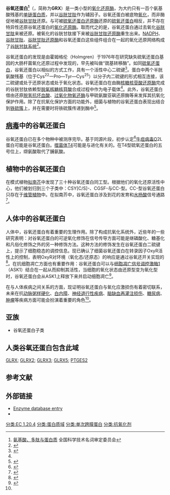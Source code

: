 {{Pfam_box
| Symbol = 谷氧还蛋白
| Name = 谷氧还蛋白
| image = PDB 1kte EBI.jpg
| width =
| caption =
| Pfam= PF00462
| Pfam_clan = CL0172
| InterPro= IPR002109
| SMART=
| PROSITE= PDOC00173
| SCOP = 1kte
| TCDB =
| OPM family= 139
| OPM protein= 1z9h
| CDD = cd02066
| PDB=
{{PDB3|1yka}}A:17-81     {{PDB3|1wik}}A:250-314   {{PDB3|2cq9}}A:69-131
{{PDB3|2fls}}A:69-131    {{PDB3|1jhb}} :15-80     {{PDB3|1b4q}}A:15-80
{{PDB3|1kte}} :15-80     {{PDB3|1nm3}}B:172-230   {{PDB3|3grx}} :4-63
{{PDB3|1ilb}}A:4-63      {{PDB3|1fov}}A:4-63      {{PDB3|1ego}} :3-69
{{PDB3|1egr}} :3-69      {{PDB3|1grx}} :3-69      {{PDB3|1qfn}}A:3-69
{{PDB3|1aaz}}B:2-76      {{PDB3|1de2}}A:2-76      {{PDB3|1de1}}A:2-76
{{PDB3|1aba}} :2-76      {{PDB3|1nho}}A:5-66      {{PDB3|1fo5}}A:6-67
{{PDB3|1j08}}A:138-162   {{PDB3|1a8l}} :138-162   {{PDB3|1r7h}}B:3-61
{{PDB3|1h75}}A:3-61      {{PDB3|1z9h}}B:102-152   {{PDB3|1hyu}}A:155-181
{{PDB3|1zyp}}B:155-181   {{PDB3|1zyn}}B:155-181
}}
'''谷氧还蛋白<ref>[http://www.term.gov.cn/pages/homepage/result2.jsp?id=331361&subid=10001798&subject=%E6%B0%A8%E5%9F%BA%E9%85%B8%E3%80%81%E5%A4%9A%E8%82%BD%E4%B8%8E%E8%9B%8B%E7%99%BD%E8%B4%A8&subsys=%E7%94%9F%E7%89%A9%E5%8C%96%E5%AD%A6%E4%B8%8E%E5%88%86%E5%AD%90%E7%94%9F%E7%89%A9%E5%AD%A6 氨基酸、多肽与蛋白质]{{dead link|date=2018年4月 |bot=InternetArchiveBot |fix-attempted=yes }} 全国科学技术名词审定委员会 </ref>'''（{{lang-en|Glutaredoxin}}，简称为'''GRX'''）是一类小型的[[氧化还原酶|氧化还原酶]]，为大约只有一百个氨基酸残基的[[单链蛋白质|单链蛋白质]]，并以[[谷胱甘肽|谷胱甘肽]]作为辅因子。谷氧还蛋白被底物[[氧化|氧化]]，而非酶促地被[[谷胱甘肽|谷胱甘肽]]还原。与可被[[硫氧还蛋白还原酶|硫氧还蛋白还原酶]]还原的[[硫氧还蛋白|硫氧还蛋白]]相反，并不存在特异性还原谷氧还蛋白的[[氧化还原酶|氧化还原酶]]。取而代之的是，谷氧还蛋白通过去氧化[[谷胱甘肽|谷胱甘肽]]来被还原。被氧化的谷胱甘肽接下来被[[谷胱甘肽还原酶|谷胱甘肽还原酶]]重生出来。[[NADPH|NADPH]]、[[谷胱甘肽|谷胱甘肽]]、[[谷胱甘肽还原酶|谷胱甘肽还原酶]]和谷氧还蛋白这些组件组合在一起的氧化还原网络构成了[[谷胱甘肽系统|谷胱甘肽系统]]<ref name="PUB00014033">{{cite journal |author=Holmgren A, Fernandes AP |title=Glutaredoxins: glutathione-dependent redox enzymes with functions far beyond a simple thioredoxin backup system |journal=Antioxid. Redox. Signal. |volume=6 |issue=1 |pages=63–74 |year=2004 |pmid=14713336 |doi=10.1089/152308604771978354}}</ref>。

谷氧还蛋白的发现是由霍姆格伦（Holmgren）于1976年在研究缺失硫氧还蛋白基因的大肠杆菌氧化还原过程中发现的，早先被叫做“巯基转移酶”。如同[[硫氧还蛋白|硫氧还蛋白]]，谷氧还蛋白以相似的方式工作，具有一个活性中心二硫键<ref name="PUB00015562">{{cite journal |author=Nilsson L, Foloppe N |title=The glutaredoxin -C-P-Y-C- motif: influence of peripheral residues |journal=Structure |volume=12 |issue=2 |pages=289–300 |year=2004 |pmid=14962389 |doi=10.1016/j.str.2004.01.009}}</ref>。蛋白中两个半胱氨酸残基（位于Cys<sup>22</sup>一Pro—Tyr—Cys<sup>25</sup>）以分子内二硫键的形式相互连接，该二硫键或处于还原状态或处于氧化状态。谷氧还蛋白在由酶[[核糖核苷酸还原酶|核糖核苷酸还原酶]]完成的谷胱甘肽依赖型[[脱氧核糖核苷酸|脱氧核糖核苷酸]]合成过程中作为电子载体<ref name="PUB00014033"/>。此外，谷氧还蛋白借由还原[[脱氢抗坏血酸|脱氢抗坏血酸]]、[[过氧化物氧还酶|过氧化物氧还酶]]与甲硫氨酸亚砜还原酶等来发挥其抗氧化保护作用。除了在抗氧化保护方面的功能外，细菌与植物的谷氧还蛋白表现出结合到[[铁硫簇|铁硫簇]]上，并在需要时将铁硫簇传递到酶中<ref name=Rouhier >{{cite journal |author=Rouhier N, Lemaire SD, Jacquot JP |title= The role of glutathione in photosynthetic organisms: emerging functions for glutaredoxins and glutathionylation  |journal=   Annu Rev Plant Biol |volume=59|issue= |pages=143–66 |year=2008 |pmid=18444899|doi=10.1146/annurev.arplant.59.032607.092811}}</ref>。

== [[病毒|病毒]]中的谷氧还蛋白==
谷氧还蛋白已在多个物种中被测序完毕。基于同源片段，初步认定<ref name="PUB00005575">{{cite journal |author=Johnson GP, Goebel SJ, Perkus ME, Davis SW, Winslow JP, Paoletti E |title=Vaccinia virus encodes a protein with similarity to glutaredoxins |journal=Virology |volume=181 |issue=1 |pages=378–381 |year=1991 |pmid=1994586 |doi=10.1016/0042-6822(91)90508-9}}</ref>[[牛痘病毒|牛痘病毒]]O2L蛋白可能是谷氧还蛋白。[[噬菌体T4|噬菌体T4]]可能是与进化有关的。在T4型硫氧还蛋白的五号位上，缬氨酸取代了脯氨酸。

==植物中的谷氧还蛋白==
在模式植物[[拟南芥|拟南芥]]中发现了三十种谷氧还蛋白同工型。根据他们的氧化还原活性中心，他们被划归到三个子类中：CSY[C/S]-、CGSF-与CC-型。CC-型谷氧还蛋白只存在于[[维管植物|维管植物]]中。在拟南芥中，谷氧还蛋白涉及到花的发育和[[水杨酸|水杨酸]]信号通路<ref name=Rouhier >{{cite journal |author=Rouhier N, Lemaire SD, Jacquot JP |title= The role of glutathione in photosynthetic organisms: emerging functions for glutaredoxins and glutathionylation  |journal=   Annu Rev Plant Biol |volume=59|issue= |pages=143–66 |year=2008 |pmid=18444899|doi=10.1146/annurev.arplant.59.032607.092811}}</ref>。
==人体中的谷氧还蛋白==
人体中，谷氧还蛋白有着重要的生理作用。除了构成抗氧化系统外，近些年的一些研究表明：对谷氧还蛋白的可逆氧化修饰在信号传导方面可能是继磷酸化、糖基化和凡俗化修饰之外的另一种修饰方法。这种方法的修饰发生在谷氧还蛋白二硫键上，提示了细胞稳态的调控信息。现已确认了细菌谷氧还蛋白在转录因子OxyR活性上的控制，表明OxyR对环境（氧化态/还原态）的响应是通过谷氧还开关实现的<ref name="PUB2007">{{cite journal |author=李民，冯银刚，高杨，吴庆余|title=谷氧还蛋白系统及其对细胞氧化还原态势的调控|journal=生物物理学报|volume=23|issue=5|pages=343-350|year=2007}}</ref>。在抗细胞凋亡方面也有重要作用：谷氧还蛋白可以与[[细胞凋亡信号调控激酶1|细胞凋亡信号调控激酶1]]（ASK1）结合在一起从而抑制其活性，当细胞的氧化状态由还原型变为氧化型时，谷氧还蛋白会从ASK1上释放下来并启动细胞凋亡<ref name="PUB2006">{{cite journal |author=张春晶，于海涛，邹朝霞，董钦，周宏博|title=谷氧还蛋白的生物学活性及其与人类疾病的关系|journal=生命的化学|issue=2|pages=163-165|year=2006}}</ref>。

在与人体疾病之间关系的方面，现证明谷氧还蛋白与氧化应激损伤有着密切联系，未来在抗[[动脉粥样硬化|动脉粥样硬化]]、[[白内障|白内障]]、[[神经退行性疾病|神经退行性疾病]]、[[脑缺血再灌注损伤|脑缺血再灌注损伤]]、[[糖尿病|糖尿病]]、[[肿瘤|肿瘤]]等疾病方面可能会扮演着重要的角色<ref name="PUB2006"></ref>。

==亚族==
*谷氧还蛋白子类{{InterPro|IPR014025}}

== 人类谷氧还蛋白包含此域 ==
[[GLRX|GLRX]];      [[GLRX2|GLRX2]];     [[GLRX3|GLRX3]];     [[GLRX5|GLRX5]];     [[PTGES2|PTGES2]]

==参考文献==
{{reflist}}
==外部链接==
* [http://www.expasy.org/enzyme/1.20.4.1 Enzyme database entry]{{Wayback|url=http://www.expasy.org/enzyme/1.20.4.1 |date=20110622010424 }}
* {{MeshName|Glutaredoxins}}
{{其他氧化还原酶}}
[[分类:EC_1.20.4|分类:EC 1.20.4]]
[[分类:蛋白质域|分类:蛋白质域]]
[[分类:单次跨膜蛋白|分类:单次跨膜蛋白]]
[[分类:抗氧化剂|分类:抗氧化剂]]